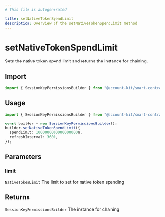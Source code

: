 ```yaml
---
# This file is autogenerated

title: setNativeTokenSpendLimit
description: Overview of the setNativeTokenSpendLimit method
---
```


# setNativeTokenSpendLimit

Sets the native token spend limit and returns the instance for chaining.

## Import

```ts
import { SessionKeyPermissionsBuilder } from "@account-kit/smart-contracts";
```

## Usage

```ts
import { SessionKeyPermissionsBuilder } from "@account-kit/smart-contracts";

const builder = new SessionKeyPermissionsBuilder();
builder.setNativeTokenSpendLimit({
  spendLimit: 1000000000000000000n,
  refreshInterval: 3600,
});
```

## Parameters

### limit

`NativeTokenLimit`
The limit to set for native token spending

## Returns

`SessionKeyPermissionsBuilder`
The instance for chaining
